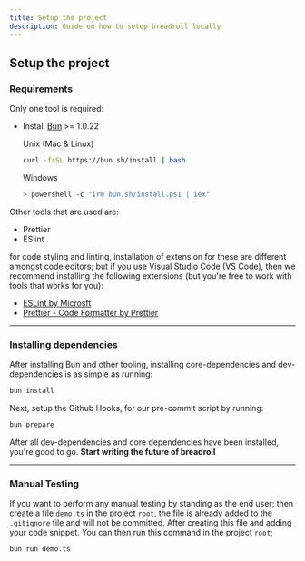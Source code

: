 ```yaml
---
title: Setup the project
description: Guide on how to setup breadroll locally
---
```


## Setup the project

### Requirements

Only one tool is required:

- Install [Bun](https://bun.sh) >= 1.0.22

  Unix (Mac & Linux)

  ```bash copy
  curl -fsSL https://bun.sh/install | bash
  ```

  Windows

  ```powershell copy
  > powershell -c "irm bun.sh/install.ps1 | iex"
  ```

Other tools that are used are:

- Prettier
- ESlint

for code styling and linting, installation of extension for these are different amongst code editors; but if you use Visual Studio Code (VS Code), then we recommend installing the following extensions (but you're free to work with tools that works for you):

- [ESLint by Microsft](https://marketplace.visualstudio.com/items?itemName=dbaeumer.vscode-eslint)
- [Prettier - Code Formatter by Prettier](https://marketplace.visualstudio.com/items?itemName=esbenp.prettier-vscode)

---

### Installing dependencies

After installing Bun and other tooling, installing core-dependencies and dev-dependencies is as simple as running:

```bash
bun install
```

Next, setup the Github Hooks, for our pre-commit script by running:

```bash
bun prepare
```

After all dev-dependencies and core dependencies have been installed, you're good to go. **Start writing the future of breadroll**

---

### Manual Testing

If you want to perform any manual testing by standing as the end user; then create a file `demo.ts` in the project `root`, the file is already added to the `.gitignore` file and will not be committed. After creating this file and adding your code snippet. You can then run this command in the project `root`;

```bash
bun run demo.ts
```
